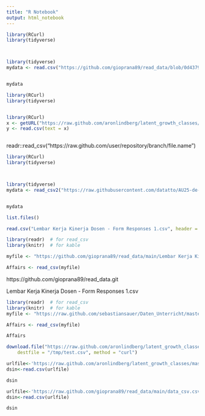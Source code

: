 ```yaml
---
title: "R Notebook"
output: html_notebook
---
```







```r
library(RCurl)
library(tidyverse)



library(tidyverse)
mydata <- read.csv("https://github.com/gioprana89/read_data/blob/0d43795d646325006bc756d5c71be497e64e3111/Lembar%20Kerja%20Kinerja%20Dosen%20-%20Form%20Responses%201.csv", header = T, sep = ",")


mydata
```


```r
library(RCurl)
library(tidyverse)


library(RCurl)
x <- getURL("https://raw.github.com/aronlindberg/latent_growth_classes/master/LGC_data.csv", sep = ",")
y <- read.csv(text = x)



```




readr::read_csv("https://raw.github.com/user/repository/branch/file.name")

```r
library(RCurl)
library(tidyverse)



library(tidyverse)
mydata <- read_csv2("https://raw.githubusercontent.com/datatto/AU25-de-Mayo/master/AU_F_Properati_v2.csv")


mydata

```




```r
list.files()

read.csv("Lembar Kerja Kinerja Dosen - Form Responses 1.csv", header = T, sep = ",")
```






```r
library(readr)  # for read_csv
library(knitr)  # for kable

myfile <- "https://github.com/gioprana89/read_data/main/Lembar Kerja Kinerja Dosen - Form Responses 1.csv"

Affairs <- read_csv(myfile)

```


https://github.com/gioprana89/read_data.git



Lembar Kerja Kinerja Dosen - Form Responses 1.csv


```r
library(readr)  # for read_csv
library(knitr)  # for kable
myfile <- "https://raw.github.com/sebastiansauer/Daten_Unterricht/master/Affairs.csv"

Affairs <- read_csv(myfile)

Affairs

```




```r

download.file("https://raw.github.com/aronlindberg/latent_growth_classes/master/LGC_data.csv", 
    destfile = "/tmp/test.csv", method = "curl")

```



```r


urlfile<-'https://raw.github.com/aronlindberg/latent_growth_classes/master/LGC_data.csv'
dsin<-read.csv(urlfile)

dsin
```











```r


urlfile<-'https://raw.github.com/gioprana89/read_data/main/data_csv.csv'
dsin<-read.csv(urlfile)

dsin
```




















